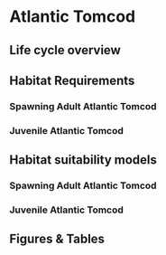 # Atlantic Tomcod 

## Life cycle overview

## Habitat Requirements 
### Spawning Adult Atlantic Tomcod 
### Juvenile Atlantic Tomcod 

## Habitat suitability models
### Spawning Adult Atlantic Tomcod 
### Juvenile Atlantic Tomcod 

## Figures & Tables
